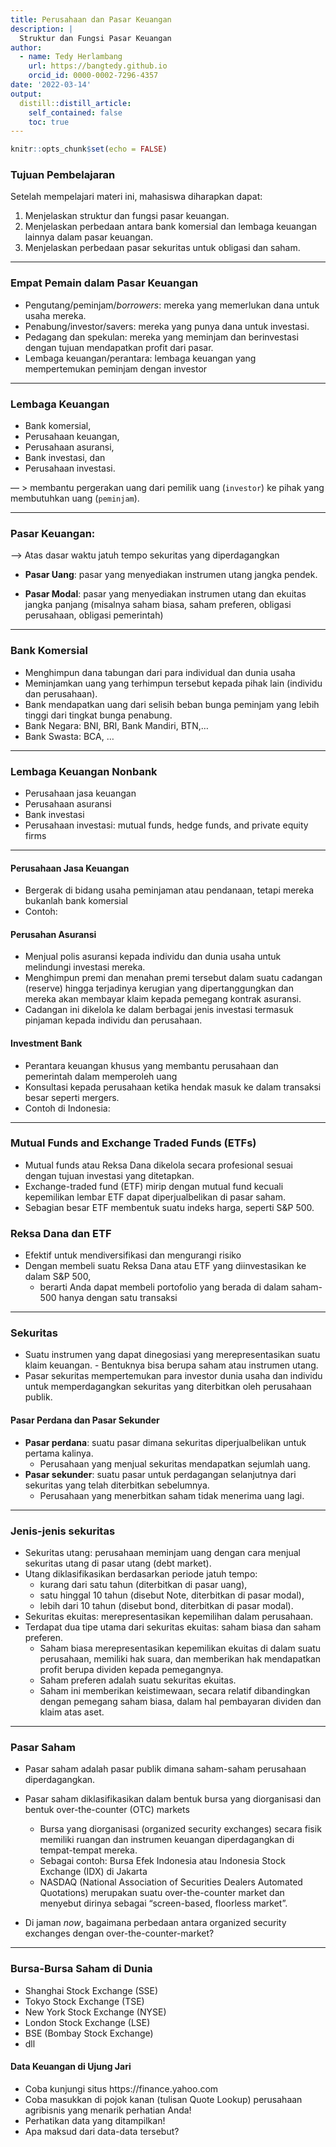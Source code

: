 ```yaml
---
title: Perusahaan dan Pasar Keuangan
description: |
  Struktur dan Fungsi Pasar Keuangan
author: 
  - name: Tedy Herlambang
    url: https://bangtedy.github.io
    orcid_id: 0000-0002-7296-4357
date: '2022-03-14'
output:
  distill::distill_article:
    self_contained: false
    toc: true
---
```


```r
knitr::opts_chunk$set(echo = FALSE)
```

### Tujuan Pembelajaran

Setelah mempelajari materi ini, mahasiswa diharapkan dapat:

1. Menjelaskan struktur dan fungsi pasar keuangan.
2. Menjelaskan perbedaan antara bank komersial dan lembaga keuangan lainnya dalam pasar keuangan.
3. Menjelaskan perbedaan pasar sekuritas untuk obligasi dan saham.



---

### Empat Pemain dalam Pasar Keuangan

- Pengutang/peminjam/*borrowers*: mereka yang memerlukan dana untuk usaha mereka.
- Penabung/investor/savers: mereka yang punya dana untuk investasi. 
- Pedagang dan spekulan: mereka yang meminjam dan berinvestasi dengan tujuan mendapatkan profit dari pasar. 
- Lembaga keuangan/perantara: lembaga keuangan yang mempertemukan peminjam dengan investor

---

### Lembaga Keuangan

- Bank komersial, 
- Perusahaan keuangan, 
- Perusahaan asuransi, 
- Bank investasi, dan 
- Perusahaan investasi.

--- >  membantu pergerakan uang dari pemilik uang (`investor`) ke pihak yang membutuhkan uang (`peminjam`).

---

### Pasar Keuangan: 

--> Atas dasar waktu jatuh tempo sekuritas yang diperdagangkan

- **Pasar Uang**: pasar yang menyediakan instrumen utang jangka pendek.

- **Pasar Modal**: pasar yang menyediakan instrumen utang dan ekuitas jangka panjang (misalnya saham biasa, saham preferen, obligasi perusahaan, obligasi pemerintah)

---

### Bank Komersial 

- Menghimpun dana tabungan dari para individual dan dunia usaha
- Meminjamkan uang yang terhimpun tersebut kepada pihak lain (individu dan perusahaan). 
- Bank mendapatkan uang dari selisih beban bunga peminjam yang lebih tinggi dari tingkat bunga penabung.
- Bank Negara: BNI, BRI, Bank Mandiri, BTN,...
- Bank Swasta: BCA, ...

---

### Lembaga Keuangan Nonbank

- Perusahaan jasa keuangan
- Perusahaan asuransi
- Bank investasi
- Perusahaan investasi: mutual funds, hedge funds, and private equity firms

---

#### Perusahaan Jasa Keuangan

- Bergerak di bidang usaha peminjaman atau pendanaan, tetapi mereka bukanlah bank komersial
- Contoh: 

#### Perusahan Asuransi 

- Menjual polis asuransi kepada individu dan dunia usaha untuk melindungi investasi mereka.
- Menghimpun premi dan menahan premi tersebut dalam suatu cadangan (reserve) hingga terjadinya kerugian yang dipertanggungkan dan mereka akan membayar klaim kepada pemegang kontrak asuransi. 
- Cadangan ini dikelola ke dalam berbagai jenis investasi termasuk pinjaman kepada individu dan perusahaan.

#### Investment Bank

- Perantara keuangan khusus yang membantu perusahaan dan pemerintah dalam memperoleh uang
- Konsultasi kepada perusahaan ketika hendak masuk ke dalam transaksi besar seperti mergers.
- Contoh di Indonesia: 

---

### Mutual Funds and Exchange Traded Funds (ETFs)

- Mutual funds atau Reksa Dana dikelola secara profesional sesuai dengan tujuan investasi yang ditetapkan.
- Exchange-traded fund (ETF) mirip dengan mutual fund kecuali kepemilikan lembar ETF dapat diperjualbelikan di pasar saham.
- Sebagian besar ETF membentuk suatu indeks harga, seperti S&P 500.

### Reksa Dana dan ETF

- Efektif untuk mendiversifikasi dan mengurangi risiko
- Dengan membeli suatu Reksa Dana atau ETF yang diinvestasikan ke dalam S&P 500, 
  - berarti Anda dapat membeli portofolio yang berada di dalam saham-500 hanya dengan satu transaksi

---

### Sekuritas

- Suatu instrumen yang dapat dinegosiasi yang merepresentasikan suatu klaim keuangan. - Bentuknya bisa berupa saham atau instrumen utang.
- Pasar sekuritas mempertemukan para investor dunia usaha dan individu untuk memperdagangkan sekuritas yang diterbitkan oleh perusahaan publik.

#### Pasar Perdana dan Pasar Sekunder

- **Pasar perdana**: suatu pasar dimana sekuritas diperjualbelikan untuk pertama kalinya. 
  - Perusahaan yang menjual sekuritas mendapatkan sejumlah uang.

- **Pasar sekunder**: suatu pasar untuk perdagangan selanjutnya dari sekuritas yang telah diterbitkan sebelumnya. 
  - Perusahaan yang menerbitkan saham tidak menerima uang lagi.

---

### Jenis-jenis sekuritas

- Sekuritas utang: perusahaan meminjam uang dengan cara menjual sekuritas utang di pasar utang (debt market). 
- Utang diklasifikasikan berdasarkan periode jatuh tempo: 
  - kurang dari satu tahun (diterbitkan di pasar uang), 
  - satu hinggal 10 tahun (disebut Note, diterbitkan di pasar modal), 
  - lebih dari 10 tahun (disebut bond, diterbitkan di pasar modal).
- Sekuritas ekuitas: merepresentasikan kepemilihan dalam perusahaan.
- Terdapat dua tipe utama dari sekuritas ekuitas: saham biasa dan saham preferen.
  - Saham biasa merepresentasikan kepemilikan ekuitas di dalam suatu perusahaan, memiliki hak suara, dan memberikan hak mendapatkan profit berupa dividen kepada pemegangnya.
  - Saham preferen adalah suatu sekuritas ekuitas. 
  - Saham ini memberikan keistimewaan, secara relatif dibandingkan dengan pemegang saham biasa, dalam hal pembayaran dividen dan klaim atas aset.

---

### Pasar Saham

- Pasar saham adalah pasar publik dimana saham-saham perusahaan diperdagangkan.

- Pasar saham diklasifikasikan dalam bentuk bursa yang diorganisasi dan bentuk over-the-counter (OTC) markets
  - Bursa yang diorganisasi (organized security exchanges) secara fisik memiliki ruangan dan instrumen keuangan diperdagangkan di tempat-tempat mereka. 
  - Sebagai contoh: Bursa Efek Indonesia atau Indonesia Stock Exchange (IDX) di Jakarta 
  - NASDAQ (National Association of Securities Dealers Automated Quotations) merupakan suatu over-the-counter market dan menyebut dirinya sebagai “screen-based, floorless market”. 
- Di jaman *now*, bagaimana perbedaan antara organized security exchanges dengan over-the-counter-market?

---

### Bursa-Bursa Saham di Dunia

- Shanghai Stock Exchange (SSE)
- Tokyo Stock Exchange (TSE)
- New York Stock Exchange (NYSE)
- London Stock Exchange (LSE)
- BSE (Bombay Stock Exchange)
- dll

#### Data Keuangan di Ujung Jari

- Coba kunjungi situs https://finance.yahoo.com
- Coba masukkan di pojok kanan (tulisan Quote Lookup) perusahaan agribisnis yang menarik perhatian Anda!
- Perhatikan data yang ditampilkan!
- Apa maksud dari data-data tersebut?


